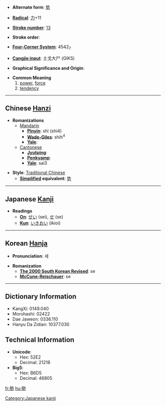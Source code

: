 * '''Alternate form''': [[势]]

* '''[[Wiktionary:Chinese radical index| Radical]]''': [[Wiktionary:Chinese radical index 力|力]]+11

* '''[[Wiktionary:Chinese total strokes index|Stroke number]]''': [[Wiktionary:Chinese total strokes index 13|13]]

* '''Stroke order''': 

* '''[[Wiktionary:Chinese four corner index|Four-Corner System]]''': 4542<sub>7</sub>

* '''[[Wiktionary:Chinese Cangjie index|Cangjie input]]''': 土戈大尸 (GIKS)

* '''Graphical Significance and Origin''': 

* '''Common Meaning'''
*#[[power]], [[force]]
*# [[tendency]]

----

== Chinese [[Hanzi]] ==

* '''Romanizations'''
** [[Mandarin]]
*** '''[[Pinyin]]''': shì (shi4)
*** '''[[Wade-Giles]]''': shih<sup>4</sup>
*** '''[[Yale]]''': 
**[[Cantonese]]
***'''[[Jyutping]]''':
***'''[[Penkyamp]]''': 
***'''[[Yale]]''': sai3

* '''Style''': [[Traditional Chinese]] 
** '''[[Simplified Chinese|Simplified]] equivalent''': [[势]]


----

== Japanese [[Kanji]] ==

* '''Readings'''
** '''[[On]]''': [[せい]] (sei), [[せ]] (se)
** '''[[Kun]]''': [[いきおい]] (ikioi)


----

== Korean [[Hanja]] ==

* '''Pronunciation''': 세

* '''Romanization'''
** '''[[The 2000 South Korean Revised Romanization|The 2000 South Korean Revised]]''': se
** '''[[McCune-Reischauer]]''': se

----

== Dictionary Information ==

* KangXi: 0149.040
* Morohashi: 02422
* Dae Jaweon: 0336.110
* Hanyu Da Zidian: 10377.030

== Technical Information ==

* '''Unicode''':
** Hex: 52E2
** Decimal: 21218
* '''Big5''':
** Hex: B6D5
** Decimal: 46805

[[Category:Japanese kanji]]

[[fr:勢]]
[[hu:勢]]